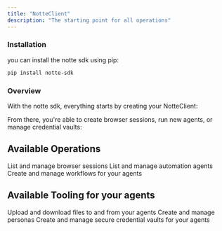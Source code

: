 ```yaml
---
title: "NotteClient"
description: "The starting point for all operations"
---
```


### Installation

you can install the notte sdk using pip:

```bash
pip install notte-sdk
```

### Overview

With the notte sdk, everything starts by creating your NotteClient:

<Client/>

From there, you're able to create browser sessions, run new agents, or manage credential vaults:

## Available Operations

<CardGroup cols={3}>
  <Card
    title="Sessions"
    icon="browser"
    href="/sdk-reference/manual/session"
  >
    List and manage browser sessions
  </Card>
  <Card
    title="Agents"
    icon="robot"
    href="/sdk-reference/manual/agent"
  >
    List and manage automation agents
  </Card>
  <Card
    title="Workflows"
    icon="book"
    href="/sdk-reference/manual/workflow"
  >
    Create and manage workflows for your agents
  </Card>
</CardGroup>


## Available Tooling for your agents

<CardGroup cols={3}>
  <Card
    title="File Storage"
    icon="file"
    href="/sdk-reference/manual/file_storage"
  >
    Upload and download files to and from your agents
  </Card>
  <Card
    title="Personas"
    icon="user"
    href="/sdk-reference/manual/persona"
  >
    Create and manage personas
  </Card>
  <Card
    title="Vaults"
    icon="lock"
    href="/sdk-reference/manual/vault"
  >
    Create and manage secure credential vaults for your agents
  </Card>
</CardGroup>
